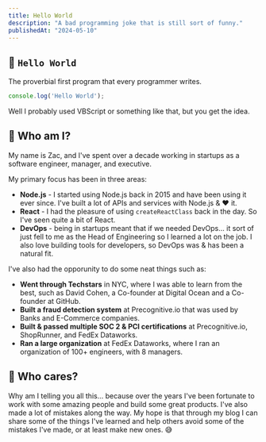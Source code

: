 ```yaml
---
title: Hello World
description: "A bad programming joke that is still sort of funny."
publishedAt: "2024-05-10"
---
```


## 👋 `Hello World`

The proverbial first program that every programmer writes. 

```javascript
console.log('Hello World');
```

Well I probably used VBScript or something like that, but you get the idea.

## 🤨 Who am I?

My name is Zac, and I've spent over a decade working in startups as a software engineer, manager, and executive. 

My primary focus has been in three areas:

* **Node.js** - I started using Node.js back in 2015 and have been using it ever since. I've built a lot of APIs and services with Node.js & :heart: it.
* **React** - I had the pleasure of using `createReactClass` back in the day. So I've seen quite a bit of React.
* **DevOps** - being in startups meant that if we needed DevOps... it sort of just fell to me as the Head of Engineering so I learned a lot on the job. I also love building tools for developers, so DevOps was & has been a natural fit.

I've also had the opporunity to do some neat things such as:

* **Went through Techstars** in NYC, where I was able to learn from the best, such as David Cohen, a Co-founder at Digital Ocean and a Co-founder at GitHub.
* **Built a fraud detection system** at Precognitive.io that was used by Banks and E-Commerce companies.
* **Built & passed multiple SOC 2 & PCI certifications** at Precognitive.io, ShopRunner, and FedEx Dataworks.
* **Ran a large organization** at FedEx Dataworks, where I ran an organization of 100+ engineers, with 8 managers.

## 🤷 Who cares?

Why am I telling you all this... because over the years I've been fortunate to work with some amazing people and build some great products. I've also made a lot of mistakes along the way. My hope is that through my blog I can share some of the things 
I've learned and help others avoid some of the mistakes I've made, or at least make new ones. 😅

